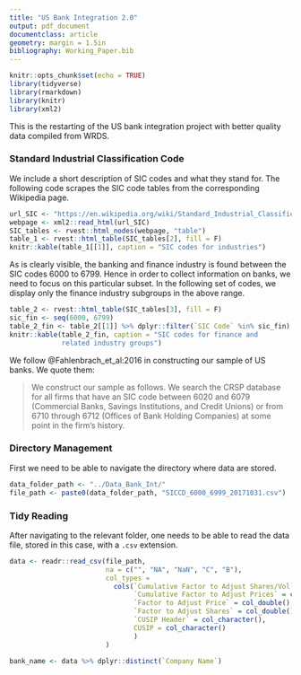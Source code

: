 ```yaml
---
title: "US Bank Integration 2.0"
output: pdf_document
documentclass: article
geometry: margin = 1.5in
bibliography: Working_Paper.bib
---
```


```r
knitr::opts_chunk$set(echo = TRUE)
library(tidyverse)
library(rmarkdown)
library(knitr)
library(xml2)
```

This is the restarting of the US bank integration project with better quality data compiled from WRDS. 


### Standard Industrial Classification Code

We include a short description of SIC codes and what they stand for. The following code scrapes the SIC code tables from the corresponding Wikipedia page.

```r

url_SIC <- "https://en.wikipedia.org/wiki/Standard_Industrial_Classification"
webpage <- xml2::read_html(url_SIC)
SIC_tables <- rvest::html_nodes(webpage, "table")
table_1 <- rvest::html_table(SIC_tables[2], fill = F)
knitr::kable(table_1[[1]], caption = "SIC codes for industries")  
```

As is clearly visible, the banking and finance industry is found between the SIC codes 6000 to 6799. Hence in order to collect information on banks, we need to focus on this particular subset. In the following set of codes, we display only the finance industry subgroups in the above range.

```r
table_2 <- rvest::html_table(SIC_tables[3], fill = F)
sic_fin <- seq(6000, 6799)
table_2_fin <- table_2[[1]] %>% dplyr::filter(`SIC Code` %in% sic_fin)
knitr::kable(table_2_fin, caption = "SIC codes for finance and 
             related industry groups")
```

We follow @Fahlenbrach_et_al:2016 in constructing our sample of US banks. We quote them:

>We construct our sample as follows. We search the CRSP database for all firms that have an SIC code
>between 6020 and 6079 (Commercial Banks, Savings Institutions, and Credit Unions) or from 6710
>through 6712 (Offices of Bank Holding Companies) at some point in the firm’s history.

### Directory Management

First we need to be able to navigate the directory where data are stored.

```r

data_folder_path <- "../Data_Bank_Int/"
file_path <- paste0(data_folder_path, "SICCD_6000_6999_20171031.csv")

```

### Tidy Reading

After navigating to the relevant folder, one needs to be able to read the data file, stored in this case, with a `.csv` extension.

```r

data <- readr::read_csv(file_path, 
                        na = c("", "NA", "NaN", "C", "B"), 
                        col_types = 
                          cols(`Cumulative Factor to Adjust Shares/Vol` = col_double(),
                               `Cumulative Factor to Adjust Prices` = col_double(),
                               `Factor to Adjust Price` = col_double(),
                               `Factor to Adjust Shares` = col_double(),
                               `CUSIP Header` = col_character(),
                               CUSIP = col_character()
                               )
                        )

bank_name <- data %>% dplyr::distinct(`Company Name`)
```
